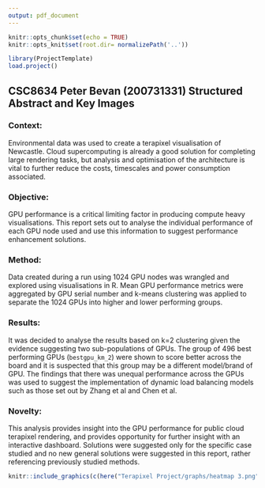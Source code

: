 ```yaml
---
output: pdf_document
---
```


```r
knitr::opts_chunk$set(echo = TRUE)
knitr::opts_knit$set(root.dir= normalizePath('..'))
```

```r
library(ProjectTemplate)
load.project()
```
## CSC8634 Peter Bevan (200731331) Structured Abstract and Key Images

### Context:
Environmental data was used to create a terapixel visualisation of Newcastle. Cloud supercomputing is already a good solution for completing large rendering tasks, but analysis and optimisation of the architecture is vital to further reduce the costs, timescales and power consumption associated.

### Objective:
GPU performance is a critical limiting factor in producing compute heavy visualisations. This report sets out to analyse the individual performance of each GPU node used and use this information to suggest performance enhancement solutions.

### Method:
Data created during a run using 1024 GPU nodes was wrangled and explored using visualisations in R. Mean GPU performance metrics were aggregated by GPU serial number and k-means clustering was applied to separate the 1024 GPUs into higher and lower performing groups.

### Results:
It was decided to analyse the results based on k=2 clustering given the evidence suggesting two sub-populations of GPUs. The group of 496 best performing GPUs (`bestgpu_km_2`) were shown to score better across the board and it is suspected that this group may be a different model/brand of GPU. The findings that there was unequal performance across the GPUs was used to suggest the implementation of dynamic load balancing models such as those set out by Zhang et al and Chen et al.

### Novelty:
This analysis provides insight into the GPU performance for public cloud terapixel rendering, and provides opportunity for further insight with an interactive dashboard. Solutions were suggested only for the specific case studied and no new general solutions were suggested in this report, rather referencing previously studied methods.

```r
knitr::include_graphics(c(here("Terapixel Project/graphs/heatmap 3.png"),here("Terapixel Project/graphs/k2 clustering.png")))
``` 
